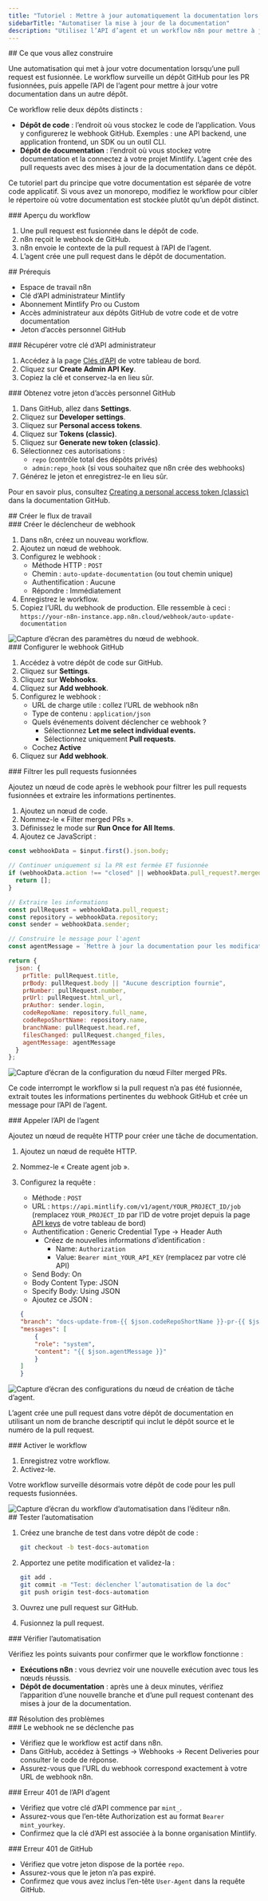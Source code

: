 ```yaml
---
title: "Tutoriel : Mettre à jour automatiquement la documentation lors de la fusion du code"
sidebarTitle: "Automatiser la mise à jour de la documentation"
description: "Utilisez l’API d’agent et un workflow n8n pour mettre à jour automatiquement votre documentation après la fusion d’une pull request"
---
```


<div id="what-you-will-build">
  ## Ce que vous allez construire
</div>

Une automatisation qui met à jour votre documentation lorsqu’une pull request est fusionnée. Le workflow surveille un dépôt GitHub pour les PR fusionnées, puis appelle l’API de l’agent pour mettre à jour votre documentation dans un autre dépôt.

Ce workflow relie deux dépôts distincts :

- **Dépôt de code** : l’endroit où vous stockez le code de l’application. Vous y configurerez le webhook GitHub. Exemples : une API backend, une application frontend, un SDK ou un outil CLI.
- **Dépôt de documentation** : l’endroit où vous stockez votre documentation et la connectez à votre projet Mintlify. L’agent crée des pull requests avec des mises à jour de la documentation dans ce dépôt.

Ce tutoriel part du principe que votre documentation est séparée de votre code applicatif. Si vous avez un monorepo, modifiez le workflow pour cibler le répertoire où votre documentation est stockée plutôt qu’un dépôt distinct.

<div id="workflow-overview">
  ### Aperçu du workflow
</div>

1. Une pull request est fusionnée dans le dépôt de code.
2. n8n reçoit le webhook de GitHub.
3. n8n envoie le contexte de la pull request à l’API de l’agent.
4. L’agent crée une pull request dans le dépôt de documentation.

<div id="prerequisites">
  ## Prérequis
</div>

- Espace de travail n8n
- Clé d’API administrateur Mintlify
- Abonnement Mintlify Pro ou Custom
- Accès administrateur aux dépôts GitHub de votre code et de votre documentation
- Jeton d’accès personnel GitHub

<div id="get-your-admin-api-key">
  ### Récupérer votre clé d’API administrateur
</div>

1. Accédez à la page [Clés d’API](https://dashboard.mintlify.com/settings/organization/api-keys) de votre tableau de bord.
2. Cliquez sur **Create Admin API Key**.
3. Copiez la clé et conservez-la en lieu sûr.

<div id="get-your-github-personal-access-token">
  ### Obtenez votre jeton d’accès personnel GitHub
</div>

1. Dans GitHub, allez dans **Settings**.
2. Cliquez sur **Developer settings**.
3. Cliquez sur **Personal access tokens**.
4. Cliquez sur **Tokens (classic)**.
5. Cliquez sur **Generate new token (classic)**.
6. Sélectionnez ces autorisations :
    - `repo` (contrôle total des dépôts privés)
    - `admin:repo_hook` (si vous souhaitez que n8n crée des webhooks)
7. Générez le jeton et enregistrez-le en lieu sûr.

Pour en savoir plus, consultez [Creating a personal access token (classic)](https://docs.github.com/en/authentication/keeping-your-account-and-data-secure/managing-your-personal-access-tokens?versionId=free-pro-team%40latest&productId=account-and-profile#creating-a-personal-access-token-classic) dans la documentation GitHub.

<div id="build-the-workflow">
  ## Créer le flux de travail
</div>

<div id="create-the-webhook-trigger">
  ### Créer le déclencheur de webhook
</div>

1. Dans n8n, créez un nouveau workflow.
2. Ajoutez un nœud de webhook.
3. Configurez le webhook :
    - Méthode HTTP : `POST`
    - Chemin : `auto-update-documentation` (ou tout chemin unique)
    - Authentification : Aucune
    - Répondre : Immédiatement
4. Enregistrez le workflow.
5. Copiez l’URL du webhook de production. Elle ressemble à ceci : `https://your-n8n-instance.app.n8n.cloud/webhook/auto-update-documentation`

<Frame>
    <img src="/images/guides/n8n/webhook-node.png" alt="Capture d’écran des paramètres du nœud de webhook." style={{
      width: 'auto',
      height: '700px',
    }} />
</Frame>

<div id="set-up-the-github-webhook">
  ### Configurer le webhook GitHub
</div>

1. Accédez à votre dépôt de code sur GitHub.
2. Cliquez sur **Settings**.
3. Cliquez sur **Webhooks**.
4. Cliquez sur **Add webhook**.
5. Configurez le webhook :
    - URL de charge utile : collez l’URL de webhook n8n
    - Type de contenu : `application/json`
    - Quels événements doivent déclencher ce webhook ?
        - Sélectionnez **Let me select individual events.**
        - Sélectionnez uniquement **Pull requests**.
    - Cochez **Active**
6. Cliquez sur **Add webhook**.

<div id="filter-for-merged-pull-requests">
  ### Filtrer les pull requests fusionnées
</div>

Ajoutez un nœud de code après le webhook pour filtrer les pull requests fusionnées et extraire les informations pertinentes.

1. Ajoutez un nœud de code.
2. Nommez-le « Filter merged PRs ».
3. Définissez le mode sur **Run Once for All Items**.
4. Ajoutez ce JavaScript :

```javascript Filter merged PRs
const webhookData = $input.first().json.body;

// Continuer uniquement si la PR est fermée ET fusionnée
if (webhookData.action !== "closed" || webhookData.pull_request?.merged !== true) {
  return [];
}

// Extraire les informations
const pullRequest = webhookData.pull_request;
const repository = webhookData.repository;
const sender = webhookData.sender;

// Construire le message pour l'agent
const agentMessage = `Mettre à jour la documentation pour les modifications dans ${repository.name} **PR #${pullRequest.number} : ${pullRequest.title}** Toujours modifier les fichiers et créer une pull request.`;

return {
  json: {
    prTitle: pullRequest.title,
    prBody: pullRequest.body || "Aucune description fournie",
    prNumber: pullRequest.number,
    prUrl: pullRequest.html_url,
    prAuthor: sender.login,
    codeRepoName: repository.full_name,
    codeRepoShortName: repository.name,
    branchName: pullRequest.head.ref,
    filesChanged: pullRequest.changed_files,
    agentMessage: agentMessage
  }
};
```

<Frame>
  <img src="/images/guides/n8n/filter-merged-PRs-node.png" alt="Capture d’écran de la configuration du nœud Filter merged PRs." />
</Frame>

Ce code interrompt le workflow si la pull request n’a pas été fusionnée, extrait toutes les informations pertinentes du webhook GitHub et crée un message pour l’API de l’agent.


<div id="call-the-agent-api">
  ### Appeler l’API de l’agent
</div>

Ajoutez un nœud de requête HTTP pour créer une tâche de documentation.

1. Ajoutez un nœud de requête HTTP.
2. Nommez-le « Create agent job ».
3. Configurez la requête :
    - Méthode : `POST`
    - URL : `https://api.mintlify.com/v1/agent/YOUR_PROJECT_ID/job` (remplacez `YOUR_PROJECT_ID` par l’ID de votre projet depuis la page [API keys](https://dashboard.mintlify.com/settings/organization/api-keys) de votre tableau de bord)
    - Authentification : Generic Credential Type → Header Auth
        - Créez de nouvelles informations d’identification :
            - Name: `Authorization`
            - Value: `Bearer mint_YOUR_API_KEY` (remplacez par votre clé API)
    - Send Body: On
    - Body Content Type: JSON
    - Specify Body: Using JSON
    - Ajoutez ce JSON :

    ```json
    {
    "branch": "docs-update-from-{{ $json.codeRepoShortName }}-pr-{{ $json.prNumber }}",
    "messages": [
        {
        "role": "system",
        "content": "{{ $json.agentMessage }}"
        }
    ]
    }
    ```

<Frame>
    <img src="/images/guides/n8n/create-agent-job-node.png" alt="Capture d’écran des configurations du nœud de création de tâche d’agent." style={{
      width: 'auto',
      height: '700px',
    }} />
</Frame>

L’agent crée une pull request dans votre dépôt de documentation en utilisant un nom de branche descriptif qui inclut le dépôt source et le numéro de la pull request.

<div id="activate-the-workflow">
  ### Activer le workflow
</div>

1. Enregistrez votre workflow.
2. Activez-le.

Votre workflow surveille désormais votre dépôt de code pour les pull requests fusionnées.

<Frame>
    <img src="/images/guides/n8n/workflow.png" alt="Capture d’écran du workflow d’automatisation dans l’éditeur n8n." />
</Frame>

<div id="test-the-automation">
  ## Tester l’automatisation
</div>

1. Créez une branche de test dans votre dépôt de code :
   ```bash
   git checkout -b test-docs-automation
   ```

2. Apportez une petite modification et validez-la :
   ```bash
   git add .
   git commit -m "Test: déclencher l’automatisation de la doc"
   git push origin test-docs-automation
   ```

3. Ouvrez une pull request sur GitHub.
4. Fusionnez la pull request.

<div id="verify-the-automation">
  ### Vérifier l’automatisation
</div>

Vérifiez les points suivants pour confirmer que le workflow fonctionne :

- **Exécutions n8n** : vous devriez voir une nouvelle exécution avec tous les nœuds réussis.
- **Dépôt de documentation** : après une à deux minutes, vérifiez l’apparition d’une nouvelle branche et d’une pull request contenant des mises à jour de la documentation.

<div id="troubleshooting">
  ## Résolution des problèmes
</div>

<div id="webhook-not-triggering">
  ### Le webhook ne se déclenche pas
</div>

- Vérifiez que le workflow est actif dans n8n.
- Dans GitHub, accédez à Settings → Webhooks → Recent Deliveries pour consulter le code de réponse.
- Assurez-vous que l’URL du webhook correspond exactement à votre URL de webhook n8n.

<div id="401-error-from-agent-api">
  ### Erreur 401 de l’API d’agent
</div>

- Vérifiez que votre clé d’API commence par `mint_`.
- Assurez-vous que l’en-tête Authorization est au format `Bearer mint_yourkey`.
- Confirmez que la clé d’API est associée à la bonne organisation Mintlify.

<div id="401-error-from-github">
  ### Erreur 401 de GitHub
</div>

- Vérifiez que votre jeton dispose de la portée `repo`.
- Assurez-vous que le jeton n’a pas expiré.
- Confirmez que vous avez inclus l’en-tête `User-Agent` dans la requête GitHub.